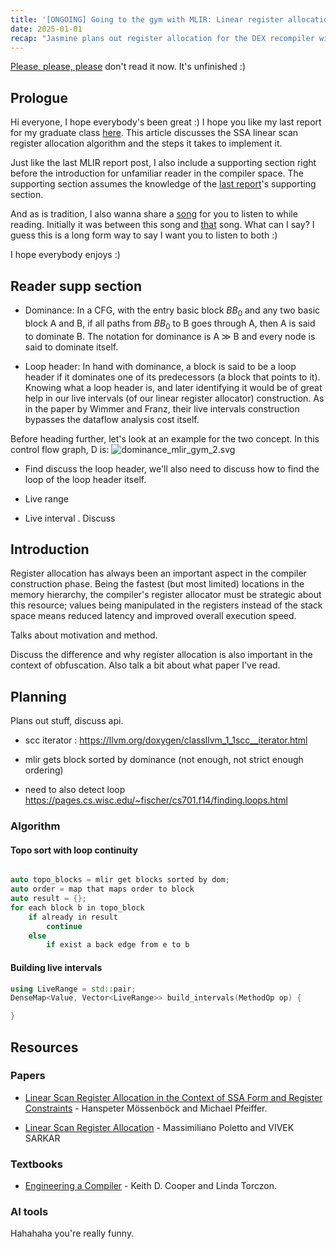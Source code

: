 ```yaml
---
title: '[ONGOING] Going to the gym with MLIR: Linear register allocation for ... a stackless virtual machine?'
date: 2025-01-01
recap: "Jasmine plans out register allocation for the DEX recompiler with Mössenböck's and Pfeiffer's paper."
---
```


[Please, please, please](https://www.youtube.com/watch?v=zAgVtzhjfCA&ab_channel=SabrinaCarpenter-Topic) don't read
it now. It's unfinished :)

## Prologue
Hi everyone, I hope everybody's been great :) I hope you like my last report for my graduate class [here](https://badumbatish.github.io/posts/going_to_mlir_gym_1). This article discusses the SSA linear scan register
allocation algorithm and the steps it takes to implement it.

Just like the last MLIR report post, I also include a supporting section right before the introduction for unfamiliar
reader in the compiler space. The supporting section assumes the knowledge of the [last report](https://badumbatish.github.io/posts/going_to_mlir_gym_1)'s supporting section.

And as is tradition, I also wanna share a [song](https://www.youtube.com/watch?v=5HFyoxqUi0g&ab_channel=CROWONHYENAS) for
you to listen to while reading. Initially it was between this song and [that](https://www.youtube.com/watch?v=y-LKgloPswQ&ab_channel=hazardclique) song. What can I say? I guess this is a long form way to say I want you to listen to
both :)

I hope everybody enjoys :)


## Reader supp section
- Dominance: In a CFG, with the entry basic block $BB_0$ and any two basic block A and B, if all paths from
$BB_0$ to B goes through A, then A is said to dominate B. The notation for dominance is A
$\gg$ B and every node is said to dominate itself.



- Loop header: In hand with dominance, a block is said to be a loop header if it dominates one of its
predecessors (a block that points to it). Knowing what a loop header is, and later identifying it would be of great
help in
our live intervals (of our linear register allocator) construction. As in the paper by Wimmer and Franz, their live
intervals construction bypasses the dataflow analysis cost itself.

Before heading further, let's look at an example for the two concept. In this control flow graph, D is:
![dominance_mlir_gym_2.svg](/blogs/dominance_mlir_gym_2.svg)

- Find
discuss the loop header, we'll also need to discuss
how to find
the
loop of the
loop header itself.

- Live range

- Live interval . Discuss

## Introduction

Register allocation has always been an important aspect in the compiler construction phase. Being the fastest
(but most limited) locations in the memory hierarchy, the compiler's register allocator must be strategic about this
resource; values being manipulated in the registers instead of the stack space means reduced latency and
improved overall execution speed.


Talks about motivation and method.

Discuss the difference and why register allocation is also important in the context of obfuscation. Also talk a bit
about what paper I've read.


## Planning

Plans out stuff, discuss api.

- scc iterator : https://llvm.org/doxygen/classllvm_1_1scc__iterator.html

- mlir gets block sorted by dominance (not enough, not strict enough ordering)

- need to also detect loop
https://pages.cs.wisc.edu/~fischer/cs701.f14/finding.loops.html


### Algorithm
#### Topo sort with loop continuity
```cpp

auto topo_blocks = mlir get blocks sorted by dom;
auto order = map that maps order to block
auto result = {};
for each block b in topo_block
    if already in result
        continue
    else
        if exist a back edge from e to b


```
#### Building live intervals
```cpp
using LiveRange = std::pair;
DenseMap<Value, Vector<LiveRange>> build_intervals(MethodOp op) {

}
```

## Resources

### Papers
- [Linear Scan Register Allocation in the Context of SSA Form and Register Constraints](https://link.springer.com/content/pdf/10.1007/3-540-45937-5_17.pdf) - Hanspeter Mössenböck and Michael Pfeiffer.

- [Linear Scan Register Allocation](https://web.cs.ucla.edu/~palsberg/course/cs132/linearscan.pdf) - Massimiliano Poletto and VIVEK SARKAR
### Textbooks

- [Engineering a Compiler](https://www.goodreads.com/book/show/60277251-engineering-a-compiler) - Keith D. Cooper and Linda Torczon.

### AI tools

Hahahaha you're really funny.